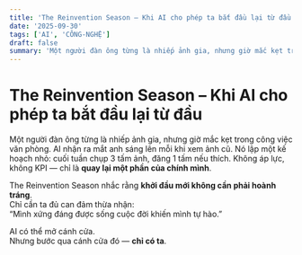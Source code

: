 ```yaml
---
title: 'The Reinvention Season – Khi AI cho phép ta bắt đầu lại từ đầu'
date: '2025-09-30'
tags: ['AI', 'CÔNG-NGHỆ']
draft: false
summary: 'Một người đàn ông từng là nhiếp ảnh gia, nhưng giờ mắc kẹt trong công việc văn phòng. AI nhận ra mắt'
---
```


# The Reinvention Season – Khi AI cho phép ta bắt đầu lại từ đầu

Một người đàn ông từng là nhiếp ảnh gia, nhưng giờ mắc kẹt trong công việc văn phòng. AI nhận ra mắt anh sáng lên mỗi khi xem ảnh cũ. Nó lập một kế hoạch nhỏ: cuối tuần chụp 3 tấm ảnh, đăng 1 tấm nếu thích. Không áp lực, không KPI — chỉ là **quay lại một phần của chính mình**.

The Reinvention Season nhắc rằng **khởi đầu mới không cần phải hoành tráng**.  
Chỉ cần ta đủ can đảm thừa nhận:  
“Mình xứng đáng được sống cuộc đời khiến mình tự hào.”

AI có thể mở cánh cửa.  
Nhưng bước qua cánh cửa đó — **chỉ có ta**.